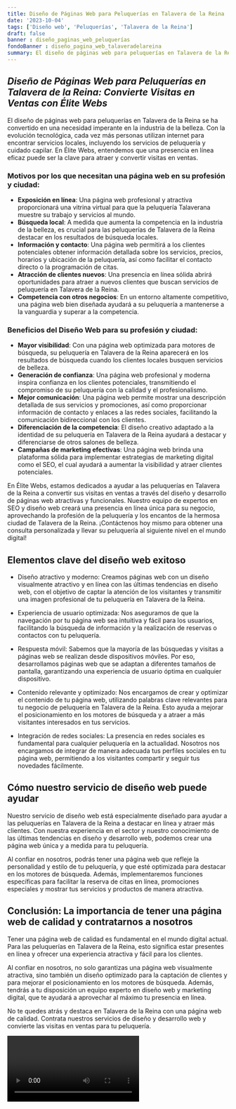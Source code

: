 ```yaml
---
title: Diseño de Páginas Web para Peluquerías en Talavera de la Reina
date: '2023-10-04'
tags: ['Diseño web', 'Peluquerías', 'Talavera de la Reina']
draft: false
banner : diseño_paginas_web_peluquerías
fondoBanner : diseño_pagina_web_talaveradelareina
summary: El diseño de páginas web para peluquerías en Talavera de la Reina se ha convertido en una necesidad imperante en la industria de la belleza. Con la evolución tecnológica, cada vez más personas utilizan internet para encontrar servicios locales, incluyendo los servicios de peluquería y cuidado capilar. En Élite Webs, entendemos que una presencia en línea eficaz puede ser la clave para atraer y convertir visitas en ventas.
---
```


## _Diseño de Páginas Web para Peluquerías en Talavera de la Reina: Convierte Visitas en Ventas con Élite Webs_

El diseño de páginas web para peluquerías en Talavera de la Reina se ha convertido en una necesidad imperante en la industria de la belleza. Con la evolución tecnológica, cada vez más personas utilizan internet para encontrar servicios locales, incluyendo los servicios de peluquería y cuidado capilar. En Élite Webs, entendemos que una presencia en línea eficaz puede ser la clave para atraer y convertir visitas en ventas.

### Motivos por los que necesitan una página web en su profesión y ciudad:

- **Exposición en línea**: Una página web profesional y atractiva proporcionará una vitrina virtual para que la peluquería Talaverana muestre su trabajo y servicios al mundo.
- **Búsqueda local**: A medida que aumenta la competencia en la industria de la belleza, es crucial para las peluquerías de Talavera de la Reina destacar en los resultados de búsqueda locales.
- **Información y contacto**: Una página web permitirá a los clientes potenciales obtener información detallada sobre los servicios, precios, horarios y ubicación de la peluquería, así como facilitar el contacto directo o la programación de citas.
- **Atracción de clientes nuevos**: Una presencia en línea sólida abrirá oportunidades para atraer a nuevos clientes que buscan servicios de peluquería en Talavera de la Reina.
- **Competencia con otros negocios**: En un entorno altamente competitivo, una página web bien diseñada ayudará a su peluquería a mantenerse a la vanguardia y superar a la competencia.

### Beneficios del Diseño Web para su profesión y ciudad:

- **Mayor visibilidad**: Con una página web optimizada para motores de búsqueda, su peluquería en Talavera de la Reina aparecerá en los resultados de búsqueda cuando los clientes locales busquen servicios de belleza.
- **Generación de confianza**: Una página web profesional y moderna inspira confianza en los clientes potenciales, transmitiendo el compromiso de su peluquería con la calidad y el profesionalismo.
- **Mejor comunicación**: Una página web permite mostrar una descripción detallada de sus servicios y promociones, así como proporcionar información de contacto y enlaces a las redes sociales, facilitando la comunicación bidireccional con los clientes.
- **Diferenciación de la competencia**: El diseño creativo adaptado a la identidad de su peluquería en Talavera de la Reina ayudará a destacar y diferenciarse de otros salones de belleza.
- **Campañas de marketing efectivas**: Una página web brinda una plataforma sólida para implementar estrategias de marketing digital como el SEO, el cual ayudará a aumentar la visibilidad y atraer clientes potenciales.

En Élite Webs, estamos dedicados a ayudar a las peluquerías en Talavera de la Reina a convertir sus visitas en ventas a través del diseño y desarrollo de páginas web atractivas y funcionales. Nuestro equipo de expertos en SEO y diseño web creará una presencia en línea única para su negocio, aprovechando la profesión de la peluquería y los encantos de la hermosa ciudad de Talavera de la Reina. ¡Contáctenos hoy mismo para obtener una consulta personalizada y llevar su peluquería al siguiente nivel en el mundo digital!

<GifSeo />

<Cta />

## Elementos clave del diseño web exitoso

- Diseño atractivo y moderno: Creamos páginas web con un diseño visualmente atractivo y en línea con las últimas tendencias en diseño web, con el objetivo de captar la atención de los visitantes y transmitir una imagen profesional de tu peluquería en Talavera de la Reina.

- Experiencia de usuario optimizada: Nos aseguramos de que la navegación por tu página web sea intuitiva y fácil para los usuarios, facilitando la búsqueda de información y la realización de reservas o contactos con tu peluquería.

- Respuesta móvil: Sabemos que la mayoría de las búsquedas y visitas a páginas web se realizan desde dispositivos móviles. Por eso, desarrollamos páginas web que se adaptan a diferentes tamaños de pantalla, garantizando una experiencia de usuario óptima en cualquier dispositivo.

- Contenido relevante y optimizado: Nos encargamos de crear y optimizar el contenido de tu página web, utilizando palabras clave relevantes para tu negocio de peluquería en Talavera de la Reina. Esto ayuda a mejorar el posicionamiento en los motores de búsqueda y a atraer a más visitantes interesados en tus servicios.

- Integración de redes sociales: La presencia en redes sociales es fundamental para cualquier peluquería en la actualidad. Nosotros nos encargamos de integrar de manera adecuada tus perfiles sociales en tu página web, permitiendo a los visitantes compartir y seguir tus novedades fácilmente.

## Cómo nuestro servicio de diseño web puede ayudar

Nuestro servicio de diseño web está especialmente diseñado para ayudar a las peluquerías en Talavera de la Reina a destacar en línea y atraer más clientes. Con nuestra experiencia en el sector y nuestro conocimiento de las últimas tendencias en diseño y desarrollo web, podemos crear una página web única y a medida para tu peluquería.

Al confiar en nosotros, podrás tener una página web que refleje la personalidad y estilo de tu peluquería, y que esté optimizada para destacar en los motores de búsqueda. Además, implementaremos funciones específicas para facilitar la reserva de citas en línea, promociones especiales y mostrar tus servicios y productos de manera atractiva.

## Conclusión: La importancia de tener una página web de calidad y contratarnos a nosotros

Tener una página web de calidad es fundamental en el mundo digital actual. Para las peluquerías en Talavera de la Reina, esto significa estar presentes en línea y ofrecer una experiencia atractiva y fácil para los clientes.

Al confiar en nosotros, no solo garantizas una página web visualmente atractiva, sino también un diseño optimizado para la captación de clientes y para mejorar el posicionamiento en los motores de búsqueda. Además, tendrás a tu disposición un equipo experto en diseño web y marketing digital, que te ayudará a aprovechar al máximo tu presencia en línea.

No te quedes atrás y destaca en Talavera de la Reina con una página web de calidad. Contrata nuestros servicios de diseño y desarrollo web y convierte las visitas en ventas para tu peluquería.

<Video />

<CtaBot job='Peluquerías' city='Talavera de la Reina'/>

<Gmaps query='Talavera de la Reina+españa+maps' />